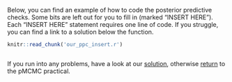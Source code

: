 Below, you can find an example of how to code the posterior predictive checks. Some bits are left out for you to fill in (marked "INSERT HERE"). Each "INSERT HERE" statement requires one line of code. If you struggle, you can find a link to a solution below the function.

```r
knitr::read_chunk('our_ppc_insert.r')
```
```r

```


If you run into any problems, have a look at our [solution](our_ppc.html), otherwise [return](mcmc_and_model_comparison.html#posterior-predictive-checks) to the pMCMC practical.
